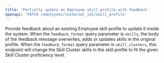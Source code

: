 ```yaml
---
title: 'Partially update an Employee skill profile with feedback'
openapi: 'PATCH /employees/{external_id}/skill_profile'
---
```


Provide feedback about an existing Employee skill profile to update it inside
the system. When the `feedback_format` query parameter is `skills`,
the body of the feedback message overwrites, adds or updates skills in the original profile.
When the `feedback_format` query parameter is `skill_clusters`, this endpoint will change the Skill Cluster
skills in the skill profile to fit the given Skill Cluster proficiency level.

